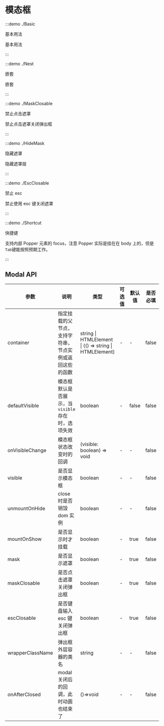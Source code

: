 # 模态框

:::demo ./Basic

基本用法

基本用法

:::

:::demo ./Nest

嵌套

嵌套

:::

:::demo ./MaskClosable

禁止点击遮罩

禁止点击遮罩关闭弹出框

:::

:::demo ./HideMask

隐藏遮罩

隐藏遮罩层

:::

:::demo ./EscClosable

禁止 esc

禁止使用 esc 键关闭遮罩

:::

:::demo ./Shortcut

快捷键

支持内部 Popper 元素的 focus，注意 Popper 实际是挂在在 body 上的，但是`Tab`键能按照预期工作。

:::

## Modal API

| 参数 | 说明 | 类型 | 可选值 | 默认值 | 是否必填 |
| --- | --- | --- | --- | --- | --- |
| container | 指定挂载的父节点，支持字符串，节点实例或返回这些的函数 | string &#x007c; HTMLElement &#x007c; (() => string &#x007c; HTMLElement) | - | - | false |
| defaultVisible | 模态框默认是否展示，当`visible`存在时，选项失效 | boolean | - | false | false |
| onVisibleChange | 模态框状态改变时的回调 | (visible: boolean) => void | - | - | false |
| visible | 是否显示模态框 | boolean | - | - | false |
| unmountOnHide | close 时是否销毁 dom 实例 | boolean | - | - | false |
| mountOnShow | 是否显示时才挂载 | boolean | - | true | false |
| mask | 是否显示遮罩 | boolean | - | true | false |
| maskClosable | 是否点击遮罩关闭弹出框 | boolean | - | true | false |
| escClosable | 是否键盘输入 esc 键关闭弹出框 | boolean | - | true | false |
| wrapperClassName | 弹出框外层容器的类名 | string | - | - | false |
| onAfterClosed | modal 关闭后的回调，此时动画也结束了 | ()=>void | - | - | false |
